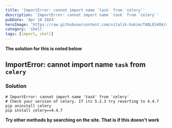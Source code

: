 ```yaml
---
title: 'ImportError: cannot import name `task` from `celery`'
description: 'ImportError: cannot import name `task` from `celery`'
pubDate: 'Apr 16 2024'
heroImage: 'https://raw.githubusercontent.com/vitalik-hakim/TABLES404/main/error_b/SHELL.jpg'
category: 'shell'
tags: [import, shell]
---
```


**The solution for this is noted below**

## ImportError: cannot import name `task` from `celery`

### Solution

```shell
# ImportError: cannot import name 'task' from 'celery'
# Check your version of celery. If its 5.2.3 try reverting to 4.4.7
pip uninstall celery
pip install celery==4.4.7
```

**Try other methods by searching on the site. That is if this doesn't work**

